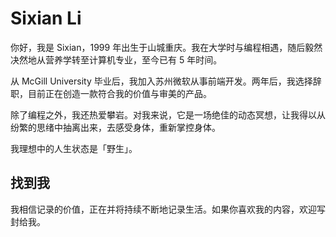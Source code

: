 
# Sixian Li

你好，我是 Sixian，1999 年出生于山城重庆。我在大学时与编程相遇，随后毅然决然地从营养学转至计算机专业，至今已有 5 年时间。

从 McGill University 毕业后，我加入苏州微软从事前端开发。两年后，我选择辞职，目前正在创造一款符合我的价值与审美的产品。

除了编程之外，我还热爱攀岩。对我来说，它是一场绝佳的动态冥想，让我得以从纷繁的思绪中抽离出来，去感受身体，重新掌控身体。

<div className="mb-4 flex items-center gap-4">
  <Avatar />
  我理想中的人生状态是「野生」。
</div>

## 找到我

我相信记录的价值，正在并将持续不断地记录生活。如果你喜欢我的内容，欢迎写封<MyEmail />给我。
